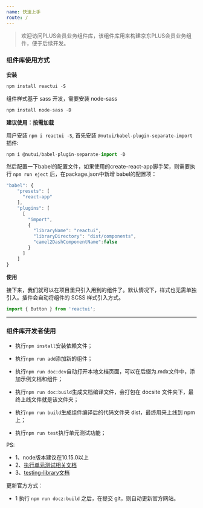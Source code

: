 ```yaml
---
name: 快速上手
route: /
---
```


> 欢迎访问PLUS会员业务组件库，该组件库用来构建京东PLUS会员业务组件，便于后续开发。


### 组件库使用方式

**安装**

```js
npm install reactui -S
```

组件样式基于 sass 开发，需要安装 node-sass

```js
npm install node-sass -D
```

**建议使用：按需加载**

用户安装 `npm i reactui -S`,
首先安装 `@nutui/babel-plugin-separate-import` 插件:

```js
npm i @nutui/babel-plugin-separate-import -D
```
然后配置一下babel的配置文件，如果使用的create-react-app脚手架，则需要执行 `npm run eject` 后，在package.json中新增 babel的配置项：

```js
"babel": {
    "presets": [
      "react-app"
    ],
    "plugins": [
      [
        "import",
        {
          "libraryName": "reactui",
          "libraryDirectory": "dist/components",
          "camel2DashComponentName":false
        }
      ]
    ]
}
```
**使用**

接下来，我们就可以在项目里只引入用到的组件了。默认情况下，样式也无需单独引入。插件会自动将组件的 SCSS 样式引入方式。

```js
import { Button } from 'reactui';
```

---

### 组件库开发者使用

- 执行`npm install`安装依赖文件；

- 执行`npm run add`添加新的组件；

- 执行`npm run doc:dev`自动打开本地文档页面，可以在后缀为.mdx文件中，添加示例文档和组件；
  
- 执行`npm run doc:build`生成文档编译文件，会打包在 docsite 文件夹下，最终上线文件就是该文件夹；

- 执行`npm run build`生成组件编译后的代码文件夹 dist，最终用来上线到 npm 上；

- 执行`npm run test`执行单元测试功能；

PS:

- 1、node版本建议在10.15.0以上
- 2、[执行单元测试相关文档](https://www.html.cn/create-react-app/docs/running-tests/)
- 3、[testing-library文档](https://testing-library.com/)

更新官方方式：

- 1 执行 `npm run docz:build` 之后，在提交 git，则自动更新官方网站。

